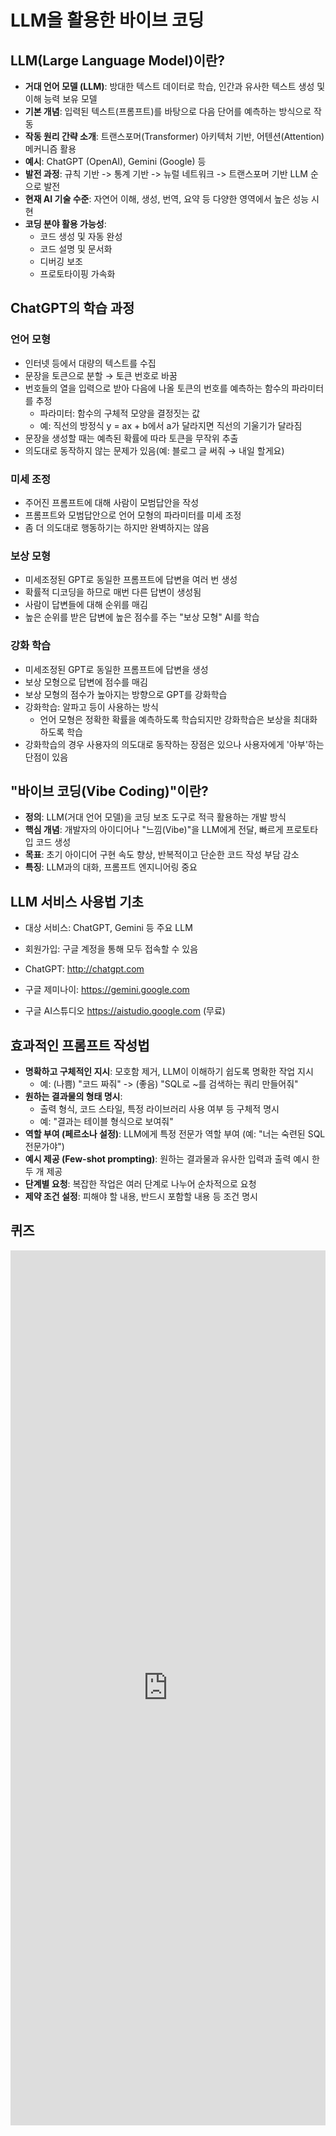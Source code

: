 
# LLM을 활용한 바이브 코딩



## LLM(Large Language Model)이란?

* **거대 언어 모델 (LLM)**: 방대한 텍스트 데이터로 학습, 인간과 유사한 텍스트 생성 및 이해 능력 보유 모델
* **기본 개념**: 입력된 텍스트(프롬프트)를 바탕으로 다음 단어를 예측하는 방식으로 작동
* **작동 원리 간략 소개**: 트랜스포머(Transformer) 아키텍처 기반, 어텐션(Attention) 메커니즘 활용
* **예시**: ChatGPT (OpenAI), Gemini (Google) 등
* **발전 과정**: 규칙 기반 -> 통계 기반 -> 뉴럴 네트워크 -> 트랜스포머 기반 LLM 순으로 발전
* **현재 AI 기술 수준**: 자연어 이해, 생성, 번역, 요약 등 다양한 영역에서 높은 성능 시현
* **코딩 분야 활용 가능성**:
    * 코드 생성 및 자동 완성
    * 코드 설명 및 문서화
    * 디버깅 보조
    * 프로토타이핑 가속화

## ChatGPT의 학습 과정

### 언어 모형
- 인터넷 등에서 대량의 텍스트를 수집
- 문장을 토큰으로 분할 → 토큰 번호로 바꿈
- 번호들의 열을 입력으로 받아 다음에 나올 토큰의 번호를 예측하는 함수의 파라미터를 추정
    - 파라미터: 함수의 구체적 모양을 결정짓는 값
    - 예: 직선의 방정식 y = ax + b에서 a가 달라지면 직선의 기울기가 달라짐
- 문장을 생성할 때는 예측된 확률에 따라 토큰을 무작위 추출
- 의도대로 동작하지 않는 문제가 있음(예: 블로그 글 써줘 → 내일 할게요)


### 미세 조정
- 주어진 프롬프트에 대해 사람이 모범답안을 작성
- 프롬프트와 모범답안으로 언어 모형의 파라미터를 미세 조정
- 좀 더 의도대로 행동하기는 하지만 완벽하지는 않음

### 보상 모형
- 미세조정된 GPT로 동일한 프롬프트에 답변을 여러 번 생성
- 확률적 디코딩을 하므로 매번 다른 답변이 생성됨
- 사람이 답변들에 대해 순위를 매김
- 높은 순위를 받은 답변에 높은 점수를 주는 "보상 모형" AI를 학습

### 강화 학습
- 미세조정된 GPT로 동일한 프롬프트에 답변을 생성
- 보상 모형으로 답변에 점수를 매김
- 보상 모형의 점수가 높아지는 방향으로 GPT를 강화학습
- 강화학습: 알파고 등이 사용하는 방식
    - 언어 모형은 정확한 확률을 예측하도록 학습되지만 강화학습은 보상을 최대화하도록 학습
- 강화학습의 경우 사용자의 의도대로 동작하는 장점은 있으나 사용자에게 '아부'하는 단점이 있음


## "바이브 코딩(Vibe Coding)"이란?

* **정의**: LLM(거대 언어 모델)을 코딩 보조 도구로 적극 활용하는 개발 방식
* **핵심 개념**: 개발자의 아이디어나 "느낌(Vibe)"을 LLM에게 전달, 빠르게 프로토타입 코드 생성
* **목표**: 초기 아이디어 구현 속도 향상, 반복적이고 단순한 코드 작성 부담 감소
* **특징**: LLM과의 대화, 프롬프트 엔지니어링 중요



## LLM 서비스 사용법 기초

- 대상 서비스: ChatGPT, Gemini 등 주요 LLM
- 회원가입: 구글 계정을 통해 모두 접속할 수 있음

- ChatGPT: http://chatgpt.com 
- 구글 제미나이: https://gemini.google.com 
- 구글 AI스튜디오 https://aistudio.google.com (무료)


## 효과적인 프롬프트 작성법

* **명확하고 구체적인 지시**: 모호함 제거, LLM이 이해하기 쉽도록 명확한 작업 지시
    * 예: (나쁨) "코드 짜줘" -> (좋음) "SQL로 ~를 검색하는 쿼리 만들어줘"
* **원하는 결과물의 형태 명시**:
    * 출력 형식, 코드 스타일, 특정 라이브러리 사용 여부 등 구체적 명시
    * 예: "결과는 테이블 형식으로 보여줘"
* **역할 부여 (페르소나 설정)**: LLM에게 특정 전문가 역할 부여 (예: "너는 숙련된 SQL 전문가야")
* **예시 제공 (Few-shot prompting)**: 원하는 결과물과 유사한 입력과 출력 예시 한두 개 제공
* **단계별 요청**: 복잡한 작업은 여러 단계로 나누어 순차적으로 요청
* **제약 조건 설정**: 피해야 할 내용, 반드시 포함할 내용 등 조건 명시


## 퀴즈
<iframe src="https://tally.so/embed/3ypGe4?alignLeft=1&hideTitle=1&transparentBackground=1&dynamicHeight=1" loading="lazy" width="100%" height="1400" frameborder="0" marginheight="0" marginwidth="0" title="[SQL] 바이브 코딩"></iframe>